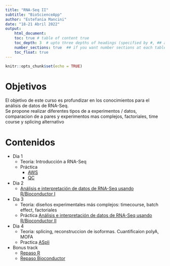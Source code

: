 ```yaml
---
title: "RNA-Seq II"
subtitle: "BioScienceApp"
author: "Estefania Mancini"
date: "18-21 Abril 2022"
output:
    html_document:
    toc: true # table of content true
    toc_depth: 3  # upto three depths of headings (specified by #, ## and ###)
    number_sections: true  ## if you want number sections at each table header
    toc_float: true
---
```


```r
knitr::opts_chunk$set(echo = TRUE)
```

# Objetivos
El objetivo de este curso es profundizar en  los conocimientos  para el análisis de datos de RNA-Seq.  
Se propone realizar diferentes tipos de a experimentos / datos, comparacion de a pares y experimentos mas complejos, factoriales, time course y splicing alternativo 

# Contenidos

* Dia 1 
    * Teoría: Introducción a RNA-Seq
    * Práctica 
        - [AWS](aws.html)
        - [QC](pca1.html)

* Dia 2 
    * [Análisis e interpretación de datos de RNA-Seq usando R/Bioconductor I](pca2.html) 

* Dia 3
    * Teoría: diseños experimentales más complejos: timecourse, batch effect, factoriales
    * Práctica [Análisis e interpretación de datos de RNA-Seq usando R/Bioconductor II](pca3.html)
    

* Dia 4 
    * Teoria: splicing, reconstruccion de isoformas. Cuantificaion polyA, MOFA
    * Practica [ASpli](pca4.html)
    
    
* Bonus track
    *  [Repaso R](R.html)
    *  [Repaso Bioconductor](bioc.html)
    
